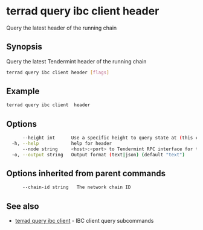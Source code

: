# terrad query ibc client header

Query the latest header of the running chain

## Synopsis

Query the latest Tendermint header of the running chain

```sh Terrad
terrad query ibc client header [flags]
```

## Example
```sh Terrad
terrad query ibc client  header
```

## Options

```sh Terrad
      --height int      Use a specific height to query state at (this can error if the node is pruning state)
  -h, --help            help for header
      --node string     <host>:<port> to Tendermint RPC interface for this chain (default "tcp://localhost:26657")
  -o, --output string   Output format (text|json) (default "text")
```

## Options inherited from parent commands

```sh Terrad
      --chain-id string   The network chain ID
```

## See also

* [terrad query ibc client](terrad_query_ibc_client.mdx)	 - IBC client query subcommands


